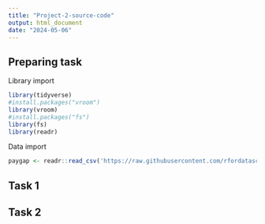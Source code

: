 ```yaml
---
title: "Project-2-source-code"
output: html_document
date: "2024-05-06"
---
```


## Preparing task

Library import
```r
library(tidyverse)
#install.packages("vroom")
library(vroom)
#install.packages("fs")
library(fs)
library(readr)
```

Data import
```r
paygap <- readr::read_csv('https://raw.githubusercontent.com/rfordatascience/tidytuesday/master/data/2022/2022-06-28/paygap.csv')
```
## Task 1

## Task 2
